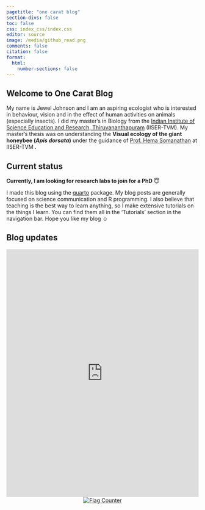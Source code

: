 ```yaml
---
pagetitle: "one carat blog"
section-divs: false
toc: false
css: index_css/index.css
editor: source
image: /media/github_read.png
comments: false
citation: false
format:
  html:
    number-sections: false
---
```

## Welcome to One Carat Blog

My name is Jewel Johnson and I am an aspiring ecologist who is interested in behaviour, vision and in the effect of human activities on animals (especially insects). I did my master's in Biology from the [Indian Institute of Science Education and Research, Thiruvananthapuram](https://www.iisertvm.ac.in/) (IISER-TVM). My master's thesis was on understanding the **Visual ecology of the giant honeybee (*Apis dorsata*)** under the guidance of [Prof. Hema Somanathan](https://faculty.iisertvm.ac.in/beelab/) at IISER-TVM .

:::{.callout-important}
## Current status

**Currently, I am looking for research labs to join for a PhD** 😇
:::

I made this blog using the [quarto](https://quarto.org/) package. My blog posts are generally focused on science communication and R programming. I also believe that teaching is the best way to learn anything, so I make extensive tutorials on the things I learn. You can find them all in the 'Tutorials' section in the navigation bar. Hope you like my blog ☺️

## Blog updates

::: {.column-screen-inset}
<iframe src='https://cdn.knightlab.com/libs/timeline3/latest/embed/index.html?source=1x140XobOdXwflXTyN53o_0udhJAOW8SVnPgRX5iXtxE&font=Default&lang=en&initial_zoom=2&height=650' width='100%' height='650' webkitallowfullscreen mozallowfullscreen allowfullscreen frameborder='0'></iframe>
:::

<center>        
<a href="https://info.flagcounter.com/ynrK"><img src="https://s11.flagcounter.com/count2/ynrK/bg_000000/txt_FFFFFF/border_F0F0F0/columns_3/maxflags_9/viewers_0/labels_1/pageviews_1/flags_0/percent_0/" alt="Flag Counter" border="0"></a>
</center>
